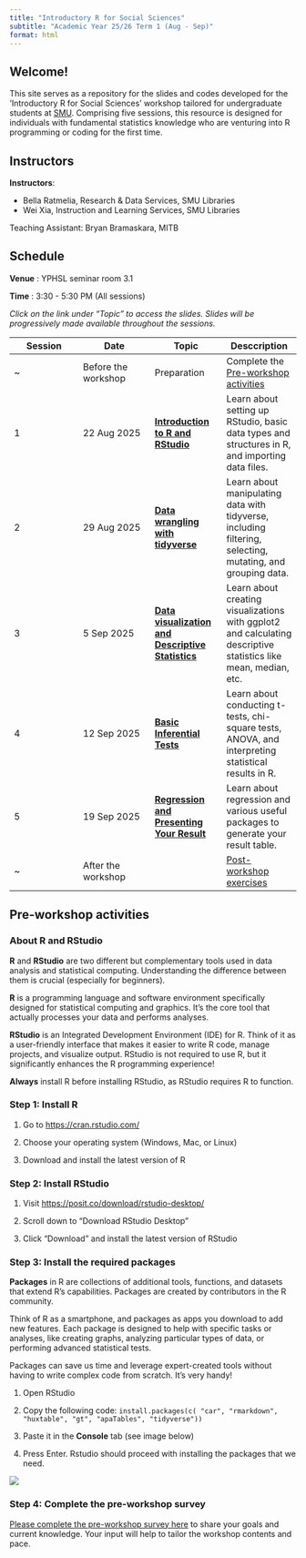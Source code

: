 ```yaml
---
title: "Introductory R for Social Sciences"
subtitle: "Academic Year 25/26 Term 1 (Aug - Sep)"
format: html
---
```


## Welcome!

This site serves as a repository for the slides and codes developed for the 'Introductory R for Social Sciences' workshop tailored for undergraduate students at [SMU](https://www.smu.edu.sg/). Comprising five sessions, this resource is designed for individuals with fundamental statistics knowledge who are venturing into R programming or coding for the first time.

## Instructors

**Instructors**: 

* Bella Ratmelia, Research & Data Services, SMU Libraries
* Wei Xia, Instruction and Learning Services, SMU Libraries

Teaching Assistant: Bryan Bramaskara, MITB


## Schedule

**Venue** : YPHSL seminar room 3.1

**Time** : 3:30 - 5:30 PM (All sessions)

*Click on the link under "Topic" to access the slides. Slides will be progressively made available throughout the sessions.*

::: table-schedule
| Session | Date | Topic | Desccription |
|------------------|------------------|------------------|--------------------|
| \~ | Before the workshop | Preparation | Complete the [Pre-workshop activities](#pre-workshop-activities) |
| 1 | 22 Aug 2025 |[**Introduction to R and RStudio**](01-intro.html) | Learn about setting up RStudio, basic data types and structures in R, and importing data files. |
| 2 | 29 Aug 2025 | [**Data wrangling with tidyverse**](02-tidyverse.html) | Learn about manipulating data with tidyverse, including filtering, selecting, mutating, and grouping data. |
| 3 | 5 Sep 2025 | [**Data visualization and Descriptive Statistics**](03-visualization.html) | Learn about creating visualizations with ggplot2 and calculating descriptive statistics like mean, median, etc. |
| 4 | 12 Sep 2025 | [**Basic Inferential Tests**](04-stats.html) | Learn about conducting t-tests, chi-square tests, ANOVA, and interpreting statistical results in R. |
| 5 | 19 Sep 2025 | [**Regression and Presenting Your Result**](05-stats-quarto.html) | Learn about regression and various useful packages to generate your result table. |
| \~ | After the workshop |  | [Post-workshop exercises](exercises.html) |
:::

```{=html5}
<style type="text/css">
    .table-schedule {width: 100%;}
    .table-schedule th:nth-child(1), .table-schedule td:nth-child(1) { width: 8%; }
    .table-schedule th:nth-child(2), .table-schedule td:nth-child(2) { width: 25%; }
    .table-schedule th:nth-child(3), .table-schedule td:nth-child(3) { width: 25%; }
    .table-schedule th:nth-child(4), .table-schedule td:nth-child(4) { width: 45%; }
</style>
```

## Pre-workshop activities {#pre-workshop-activities}

### About R and RStudio

**R** and **RStudio** are two different but complementary tools used in data analysis and statistical computing. Understanding the difference between them is crucial (especially for beginners).

**R** is a programming language and software environment specifically designed for statistical computing and graphics. It's the core tool that actually processes your data and performs analyses.

**RStudio** is an Integrated Development Environment (IDE) for R. Think of it as a user-friendly interface that makes it easier to write R code, manage projects, and visualize output. RStudio is not required to use R, but it significantly enhances the R programming experience!

::: callout-important
**Always** install R before installing RStudio, as RStudio requires R to function.
:::

### Step 1: Install R

1.  Go to <https://cran.rstudio.com/>

2.  Choose your operating system (Windows, Mac, or Linux)

3.  Download and install the latest version of R

### Step 2: Install RStudio

1.  Visit <https://posit.co/download/rstudio-desktop/>

2.  Scroll down to "Download RStudio Desktop"

3.  Click "Download" and install the latest version of RStudio

### Step 3: Install the required packages

::: callout-note
**Packages** in R are collections of additional tools, functions, and datasets that extend R's capabilities. Packages are created by contributors in the R community.

Think of R as a smartphone, and packages as apps you download to add new features. Each package is designed to help with specific tasks or analyses, like creating graphs, analyzing particular types of data, or performing advanced statistical tests.

Packages can save us time and leverage expert-created tools without having to write complex code from scratch. It's very handy!
:::

1.  Open RStudio

2.  Copy the following code: `install.packages(c( "car", "rmarkdown", "huxtable", "gt", "apaTables", "tidyverse"))`

3.  Paste it in the **Console** tab (see image below)

4.  Press Enter. Rstudio should proceed with installing the packages that we need.

![](images/install-packages.jpg)

### Step 4: Complete the pre-workshop survey

[Please complete the pre-workshop survey here](https://smusg.asia.qualtrics.com/jfe/form/SV_4TqxP3BrvZkf4t8) to share your goals and current knowledge. Your input will help to tailor the workshop contents and pace.
